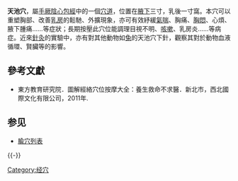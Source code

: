 {{medical}}
'''天池穴'''，屬[[手厥陰心包經|手厥陰心包經]]中的一個[[穴道|穴道]]，位置在[[腋下|腋下]]三寸，乳後一寸窩。本穴可以重塑胸部、改善[[乳房|乳房]]的鬆馳、外擴現象，亦可有效紓緩[[氣喘|氣喘]]、胸痛、[[胸悶|胸悶]]、心煩、腋下腫痛……等症狀；長期按壓此穴位能調理目視不明、[[咳嗽|咳嗽]]、乳房炎……等病症。近來[[針灸|針灸]]的實驗中，亦有對其他動物如[[兔|兔]]的天池穴下針，觀察其對於動物血液循環、賢臟等的影響。
== 參考文獻 ==
{{Reflist}}
{{refbegin}}
* 東方教育研究院．圖解經絡穴位按摩大全：養生救命不求醫．新北市，西北國際文化有限公司，2011年.
{{refend}}

== 参见 ==
* [[腧穴列表|腧穴列表]]

{{-}}
{{手厥陰心包經}}

[[Category:经穴|Category:经穴]]

{{中医小作品}}